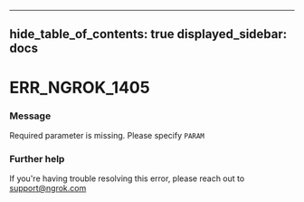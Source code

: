 

---
hide_table_of_contents: true
displayed_sidebar: docs
---


# ERR_NGROK_1405

### Message
Required parameter is missing. Please specify `PARAM`

<ErrorDetails error="err_ngrok_1405" />



### Further help
If you're having trouble resolving this error, please reach out to [support@ngrok.com](mailto:support@ngrok.com?subject=Help%20with%20ERR_NGROK_1405)


